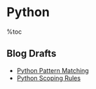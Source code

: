 = Python =
%toc

== Blog Drafts ==
* [[python-pattern-matching|Python Pattern Matching]]
* [[python-scoping-rules|Python Scoping Rules]]

